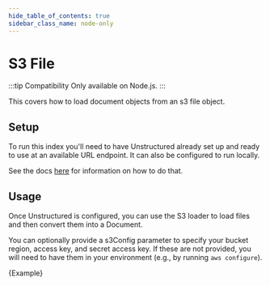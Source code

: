 ```yaml
---
hide_table_of_contents: true
sidebar_class_name: node-only
---
```


# S3 File

:::tip Compatibility
Only available on Node.js.
:::

This covers how to load document objects from an s3 file object.

## Setup

To run this index you'll need to have Unstructured already set up and ready to use at an available URL endpoint. It can also be configured to run locally.

See the docs [here](https://js.langchain.com/docs/modules/indexes/document_loaders/examples/file_loaders/unstructured) for information on how to do that.

## Usage

Once Unstructured is configured, you can use the S3 loader to load files and then convert them into a Document.

You can optionally provide a s3Config parameter to specify your bucket region, access key, and secret access key. If these are not provided, you will need to have them in your environment (e.g., by running `aws configure`).


<CodeBlock language="typescript">{Example}</CodeBlock>
